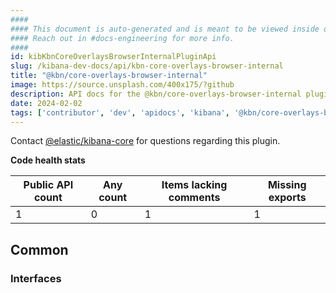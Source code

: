 ```yaml
---
####
#### This document is auto-generated and is meant to be viewed inside our experimental, new docs system.
#### Reach out in #docs-engineering for more info.
####
id: kibKbnCoreOverlaysBrowserInternalPluginApi
slug: /kibana-dev-docs/api/kbn-core-overlays-browser-internal
title: "@kbn/core-overlays-browser-internal"
image: https://source.unsplash.com/400x175/?github
description: API docs for the @kbn/core-overlays-browser-internal plugin
date: 2024-02-02
tags: ['contributor', 'dev', 'apidocs', 'kibana', '@kbn/core-overlays-browser-internal']
---
```




Contact [@elastic/kibana-core](https://github.com/orgs/elastic/teams/kibana-core) for questions regarding this plugin.

**Code health stats**

| Public API count  | Any count | Items lacking comments | Missing exports |
|-------------------|-----------|------------------------|-----------------|
| 1 | 0 | 1 | 1 |

## Common

### Interfaces
<DocDefinitionList data={kbnCoreOverlaysBrowserInternalObj.common.interfaces}/>

